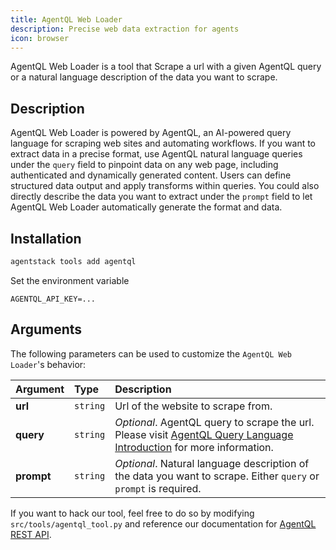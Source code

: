 ```yaml
---
title: AgentQL Web Loader
description: Precise web data extraction for agents
icon: browser
---
```


AgentQL Web Loader is a tool that Scrape a url with a given AgentQL query or a natural language description of the data you want to scrape.

## Description
AgentQL Web Loader is powered by AgentQL, an AI-powered query language for scraping web sites and automating workflows. 
If you want to extract data in a precise format, use AgentQL natural language queries under the `query` field to pinpoint data on any web page, including authenticated and dynamically generated content.
Users can define structured data output and apply transforms within queries.
You could also directly describe the data you want to extract under the `prompt` field to let AgentQL Web Loader automatically generate the format and data. 

## Installation

```bash
agentstack tools add agentql
```

Set the environment variable

```env
AGENTQL_API_KEY=...
```

## Arguments

The following parameters can be used to customize the `AgentQL Web Loader`'s behavior:

| Argument       | Type     | Description                                                                                                                         |
|:---------------|:---------|:-------------------------------------------------------------------------------------------------------------------------------------|
| **url**    | `string` | Url of the website to scrape from.                                                |
| **query** | `string` | _Optional_. AgentQL query to scrape the url. Please visit [AgentQL Query Language Introduction](https://docs.agentql.com/agentql-query) for more information. |
| **prompt** | `string` | _Optional_. Natural language description of the data you want to scrape. Either `query` or `prompt` is required.                                                 |

If you want to hack our tool, feel free to do so by modifying `src/tools/agentql_tool.py` and reference our documentation for [AgentQL REST API](https://docs.agentql.com/rest-api/api-reference).